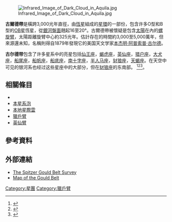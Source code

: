 [[File:Infrared_Image_of_Dark_Cloud_in_Aquila.jpg|thumb]]

'''古爾德帶'''是橫跨3,000光年直徑，由[[恆星|恆星]]組成的[[星環|星環]]的一部份，包含许多O型和B型的[[OB星|OB星]]恆星，從[[銀道座標系|銀河盤面]]翹起16至20°。古爾德帶被懷疑是包含[[太陽|太陽]]在內的[[螺旋臂|螺旋臂]]，太陽距離旋臂中心約325光年。估計存在的時間約3,000至5,000萬年，但來源還未知，名稱則得自1879年發現它的美国天文学家[[本杰明·阿普索普·古尔德|本杰明·阿普索普·古尔德]]。

'''古尔德带'''包含了许多星系中的亮星包括[[仙王座|仙王座]]，[[蝎虎座|蝎虎座]]，[[英仙座|英仙座]]，[[猎户座|猎户座]]，[[大犬座|大犬座]]，[[船尾座|船尾座]]，[[船帆座|船帆座]]，[[船底座|船底座]]，[[南十字座|南十字座]]，[[半人马座|半人马座]]，[[豺狼座|豺狼座]]，[[天蝎座|天蝎座]]。在天空中可见的银河系也经过这些星座中的大部分，但在[[豺狼座|豺狼座]]的东南部。
<ref>{{cite book
 | editor = Sir Patrick Moore
 | title = Astronomy Encyclopædia
 | origyear = 1987
 | edition = Revised
 | date = 2002
 | publisher = Philip's
 | location = Great Britain
 | language = en
 | pages = pg. 164
}}</ref><ref>{{cite web
| url = http://www.rssd.esa.int/SA-general/Projects/GAIA_files/LATEX2HTML/node29.html
| title = The Gould Belt
| accessdate = 2006-07-18
| format = HTML
| work = The GAIA Study Report
| language = en
| archive-url = https://web.archive.org/web/20030804044603/http://www.rssd.esa.int/SA-general/Projects/GAIA_files/LATEX2HTML/node29.html
| archive-date = 2003-08-04
| dead-url = yes
}}</ref><ref>{{cite web
| url = http://daviddarling.info/encyclopedia/G/GouldBelt.html
| title = Gould Belt
| accessdate = 2006-07-18
| format = HTML
| work = The Encyclopedia of Astrobiology Astronomy and Spaceflight
| language = en
| archive-date = 2014-11-23
| archive-url = https://web.archive.org/web/20141123172356/http://www.daviddarling.info/encyclopedia/G/GouldBelt.html
| dead-url = no
}}</ref>。

== 相關條目 ==
*{{link-en|古爾德帶探測|Gould Belt Survey}}
*[[本星系泡|本星系泡]]
*[[本地星際雲|本地星際雲]]
*[[獵戶臂|獵戶臂]]
*[[英仙臂|英仙臂]]

== 參考資料 ==
{{reflist}}

==  外部連結 ==
*[http://www.cfa.harvard.edu/gouldbelt/index.html The Spitzer Gould Belt Survey]{{Wayback|url=http://www.cfa.harvard.edu/gouldbelt/index.html |date=20171215053656 }}
*[http://galaxymap.org/detail_maps/gould.html Map of the Gould Belt]{{Wayback|url=http://galaxymap.org/detail_maps/gould.html |date=20110317182744 }}

{{銀河}}
{{地球在宇宙中的位置}}
{{天文小作品}}
[[Category:星團|Category:星團]]
[[Category:獵戶臂|Category:獵戶臂]]